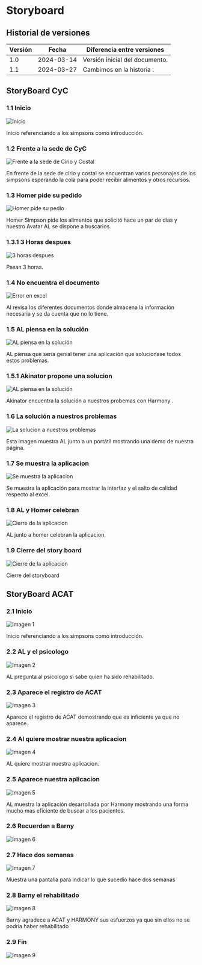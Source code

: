 # Storyboard

## Historial de versiones

| Versión | Fecha      | Diferencia entre versiones                                                                                     |
| ------- | ---------- | ---------------------------------------------------------------------------------------------------------------|
| 1.0     | 2024-03-14 | Versión inicial del documento.       
| 1.1     | 2024-03-27 | Cambimos en la historia .                                                                                 |
                                               

## StoryBoard CyC


### 1.1 Inicio
![Inicio](/img/storyBoard/Cell-Row-0-Col-0.png)

Inicio referenciando a los simpsons como introducción.

### 1.2 Frente a la sede de CyC
![Frente a la sede de Cirio y Costal](/img/storyBoard/Cell-Row-0-Col-1.png)

En frente de la sede de cirio y costal se encuentran varios personajes de los simpsons esperando la cola para poder recibir 
alimentos y otros recursos.


### 1.3 Homer pide su pedido
![Homer pide su pedio](/img/storyBoard/Cell-Row-0-Col-2.png)

Homer Simpson pide los alimentos que solicitó hace un par de días y nuestro Avatar AL se dispone a buscarlos.

### 1.3.1 3 Horas despues
![3 horas despues](/img/storyBoard/3-hours.png)

Pasan 3 horas.


### 1.4 No encuentra el documento
![Error en excel](/img/storyBoard/Cell-Row-0-Col-3.png)

Al revisa los diferentes documentos donde almacena la información necesaria y se da cuenta que no lo tiene.

### 1.5 AL piensa en la solución
![AL piensa en la solución](/img/storyBoard/akinator.png)

AL piensa que sería genial tener una aplicación que solucionase todos estos problemas.



### 1.5.1 Akinator propone una solucion
![AL piensa en la solución](/img/storyBoard/Cell-Row-0-Col-4.png)

Akinator encuentra la solución a nuestros probemas con Harmony .


### 1.6 La solución a nuestros problemas

![La solucion a nuestros problemas](/img/storyBoard/Cell-Row-0-Col-5.png)

Esta imagen muestra AL junto a un portátil mostrando una demo de nuestra página.

### 1.7 Se muestra la aplicacion
![Se muestra la aplicacion](/img/storyBoard/Cell-Row-0-Col-6.png)

Se muestra la aplicación para mostrar la interfaz y el salto de calidad respecto al excel.


### 1.8 AL y Homer celebran
![Cierre de la aplicacion](/img/storyBoard/Cell-Row-0-Col-7.png)

AL junto a homer celebran la aplicacion.

### 1.9 Cierre del story board
![Cierre de la aplicacion](/img/storyBoard/Cell-Row-0-Col-8.png)

Cierre del storyboard





## StoryBoard ACAT


### 2.1 Inicio
![Imagen 1](/img/storyBoard/Cell-Row-1-Col-0.png)

Inicio referenciando a los simpsons como introducción.



### 2.2 AL y el psicologo
![Imagen 2](/img/storyBoard/Cell-Row-1-Col-1.png)

AL pregunta al psicologo si sabe quien ha sido rehabilitado.

### 2.3 Aparece el registro de ACAT
![Imagen 3](/img/storyBoard/Cell-Row-1-Col-2.png)

Aparece el registro de ACAT demostrando que es inficiente ya que no aparece.



### 2.4 Al quiere mostrar nuestra aplicacion
![Imagen 4](/img/storyBoard/Cell-Row-1-Col-3.png)

AL quiere mostrar nuestra aplicacion.



### 2.5 Aparece nuestra aplicacion
![Imagen 5](/img/storyBoard/Cell-Row-1-Col-4.png)

AL muestra la aplicación desarrollada por Harmony mostrando una forma mucho mas eficiente de buscar a los pacientes.

### 2.6 Recuerdan a Barny
![Imagen 6](/img/storyBoard/Cell-Row-1-Col-5.png)





### 2.7  Hace dos semanas
![Imagen 7](/img/storyBoard/Cell-Row-1-Col-6.png)

Muestra una pantalla para indicar lo que sucedió hace dos semanas



### 2.8 Barny el rehabilitado
![Imagen 8](/img/storyBoard/Cell-Row-1-Col-7.png)

Barny agradece a ACAT y HARMONY sus esfuerzos ya que sin ellos no se podria haber rehabilitado


### 2.9 Fin
![Imagen 9](/img/storyBoard/Cell-Row-1-Col-8.png)



